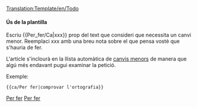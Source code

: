 <noinclude>[[Translation:Template/en/Todo]]</noinclude><noinclude></noinclude>{{ca/Metacaixa d'avís| tipus  = informació
| imatge =en/Klipper.png| text   = <strong>Per fer...</strong><br />{{{1|Qui va afegir aquesta plantilla no ha indicat el que havia de fer-se, per la qual cosa han de ser esborrada o actualitzada amb l'acció corresponent.}}}
}}<includeonly>{{{2|[[Category:ca/Per fer]]}}}</includeonly><noinclude>

====Ús de la plantilla====
Escriu <nowiki>{{</nowiki>Per_fer/Ca<nowiki>|xxx}}</nowiki> prop del text que consideri que necessita un canvi menor. Reemplaci xxx amb una breu nota sobre el que pensa vostè que s'hauria de fer.

L'article s'inclourà en la llista automàtica de [[:Category:ca/Per fer|canvis menors]] de manera que algú més endavant pugui examinar la petició.

Exemple:
<pre>{{ca/Per fer|comprovar l'ortografia}}</pre>

[[Category:ca/Plantilles|Per fer]][[Category:ca/Caixes de missatges|Per fer]]</noinclude>
